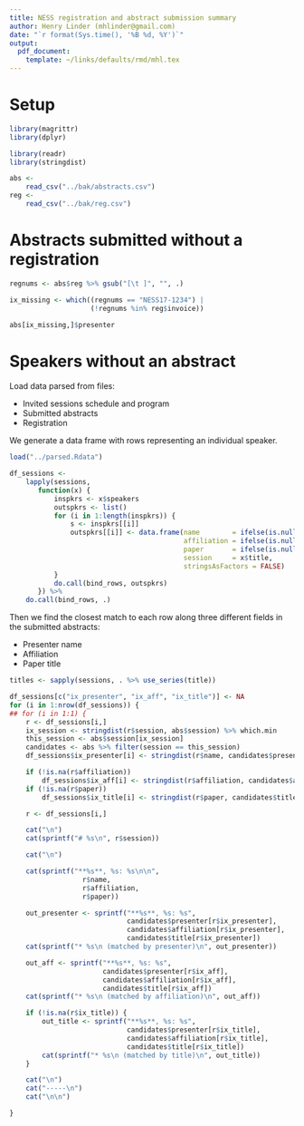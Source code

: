 ```yaml
---
title: NESS registration and abstract submission summary
author: Henry Linder (mhlinder@gmail.com)
date: "`r format(Sys.time(), '%B %d, %Y')`"
output:
  pdf_document:
    template: ~/links/defaults/rmd/mhl.tex
---
```


# Setup

```r
library(magrittr)
library(dplyr)

library(readr)
library(stringdist)

abs <-
    read_csv("../bak/abstracts.csv")
reg <-
    read_csv("../bak/reg.csv")

```

# Abstracts submitted without a registration

```r
regnums <- abs$reg %>% gsub("[\t ]", "", .)

ix_missing <- which((regnums == "NESS17-1234") |
                    (!regnums %in% reg$invoice))

abs[ix_missing,]$presenter
```

# Speakers without an abstract

Load data parsed from files:

* Invited sessions schedule and program
* Submitted abstracts
* Registration

We generate a data frame with rows representing an individual speaker.

```r

load("../parsed.Rdata")

df_sessions <-
    lapply(sessions,
       function(x) {
           inspkrs <- x$speakers
           outspkrs <- list()
           for (i in 1:length(inspkrs)) {
               s <- inspkrs[[i]]
               outspkrs[[i]] <- data.frame(name        = ifelse(is.null(s$name), NA, s$name),
                                           affiliation = ifelse(is.null(s$affiliation), NA, s$affiliation),
                                           paper       = ifelse(is.null(s$paper), NA, s$paper),
                                           session     = x$title,
                                           stringsAsFactors = FALSE)
           }
           do.call(bind_rows, outspkrs)
       }) %>%
    do.call(bind_rows, .)
```

Then we find the closest match to each row along three different
fields in the submitted abstracts:

* Presenter name
* Affiliation
* Paper title

```r

titles <- sapply(sessions, . %>% use_series(title))

df_sessions[c("ix_presenter", "ix_aff", "ix_title")] <- NA
for (i in 1:nrow(df_sessions)) {
## for (i in 1:1) {
    r <- df_sessions[i,]
    ix_session <- stringdist(r$session, abs$session) %>% which.min
    this_session <- abs$session[ix_session]
    candidates <- abs %>% filter(session == this_session)
    df_sessions$ix_presenter[i] <- stringdist(r$name, candidates$presenter) %>% which.min

    if (!is.na(r$affiliation))
        df_sessions$ix_aff[i] <- stringdist(r$affiliation, candidates$affiliation) %>% which.min
    if (!is.na(r$paper))
        df_sessions$ix_title[i] <- stringdist(r$paper, candidates$title) %>% which.min

    r <- df_sessions[i,]

    cat("\n")
    cat(sprintf("# %s\n", r$session))

    cat("\n")

    cat(sprintf("**%s**, %s: %s\n\n",
                  r$name,
                  r$affiliation,
                  r$paper))

    out_presenter <- sprintf("**%s**, %s: %s",
                             candidates$presenter[r$ix_presenter],
                             candidates$affiliation[r$ix_presenter],
                             candidates$title[r$ix_presenter])
    cat(sprintf("* %s\n (matched by presenter)\n", out_presenter))

    out_aff <- sprintf("**%s**, %s: %s",
                       candidates$presenter[r$ix_aff],
                       candidates$affiliation[r$ix_aff],
                       candidates$title[r$ix_aff])
    cat(sprintf("* %s\n (matched by affiliation)\n", out_aff))

    if (!is.na(r$ix_title)) {
        out_title <- sprintf("**%s**, %s: %s",
                             candidates$presenter[r$ix_title],
                             candidates$affiliation[r$ix_title],
                             candidates$title[r$ix_title])
        cat(sprintf("* %s\n (matched by title)\n", out_title))
    }

    cat("\n")
    cat("-----\n")
    cat("\n\n")

}

```

